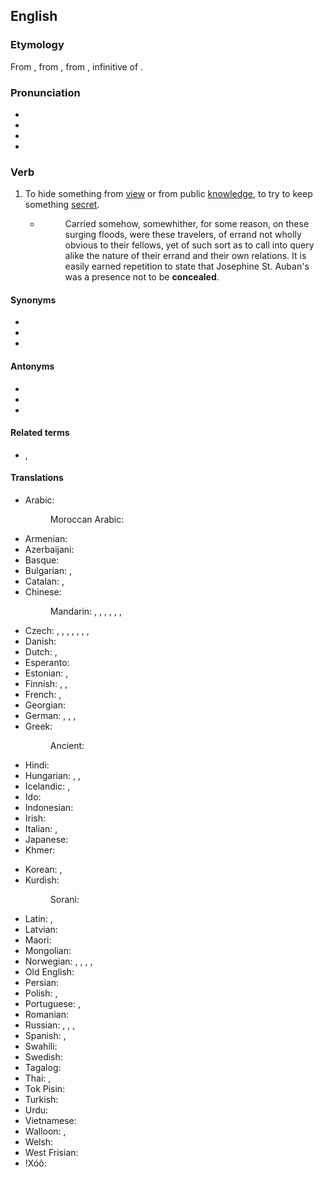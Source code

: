 ==English==

===Etymology===
From {{inh|en|enm|concelen}}, from {{bor|en|fro|conceler|t=hide, disguise}}, from {{der|en|la|concelāre}}, infinitive of {{m|la|concelō|t=carefully disguise}}.

===Pronunciation===
* {{IPA|en|/kənˈsiːl/}}
* {{audio|en|en-us-conceal.ogg|Audio (US)}}
* {{rhymes|en|iːl}}
* {{hyphenation|en|con|ceal}}

===Verb===
{{en-verb}}

# {{lb|en|transitive}} To hide something from [[view]] or from public [[knowledge]], to try to keep something [[secret]].
#: {{ux|en|He tried to '''conceal''' the truth about his [[health]].}}
#* {{RQ:EHough PrqsPrc|II|0147}}
#*: Carried somehow, somewhither, for some reason, on these surging floods, were these travelers, of errand not wholly obvious to their fellows, yet of such sort as to call into query alike the nature of their errand and their own relations. It is easily earned repetition to state that Josephine St. Auban's was a presence not to be '''concealed'''.

====Synonyms====
* {{l|en|hide}}
* {{l|en|obfuscate}}
* {{l|en|secrete}}

====Antonyms====
* {{l|en|reveal}}
* {{l|en|uncover}}
* {{l|en|admit}}

====Related terms====
* {{l|en|concealing}}, {{l|en|concealed}}

====Translations====
{{trans-top|to hide something}}
* Arabic: {{t|ar|أَخْفَى}}
*: Moroccan Arabic: {{t|ary|خبّى|tr=ḵəbba}}
* Armenian: {{t-needed|hy}}
* Azerbaijani: {{t|az|danmaq}}
* Basque: {{t-needed|eu}}
* Bulgarian: {{t+|bg|крия}}, {{t+|bg|скривам}}
* Catalan: {{t+|ca|amagar}}, {{t+|ca|ocultar}}
* Chinese:
*: Mandarin: {{t+|cmn|隱瞞|sc=Hani}}, {{t+|cmn|隐瞒|tr=yǐnmán|sc=Hani}}, {{t+|cmn|隱藏|sc=Hani}}, {{t+|cmn|隐藏|tr=yǐncáng|sc=Hani}}, {{t+|cmn|藏|tr=cáng|sc=Hani}}, {{t+|cmn|掩蓋|sc=Hani}}, {{t+|cmn|掩盖|tr=yǎngài|sc=Hani}}
* Czech: {{t+|cs|skrýt|pf}}, {{t+|cs|skrývat|impf}}, {{t+|cs|ukrýt|pf}}, {{t|cs|ukrývat|impf}}, {{t+|cs|schovat|pf}}, {{t+|cs|schovávat|impf}}, {{t+|cs|zakrýt|pf}}, {{t+|cs|zakrývat|impf}}
* Danish: {{t+|da|skjule}}
* Dutch: {{t+|nl|verbergen}}, {{t+|nl|verstoppen}}
* Esperanto: {{t-needed|eo}}
* Estonian: {{t|et|varjama}}, {{t|et|peitma}}
* Finnish: {{t+|fi|kätkeä}}, {{t+|fi|salata}}, {{t+|fi|peittää}}
* French: {{t+|fr|dissimuler}}, {{t+|fr|cacher}}
* Georgian: {{t-needed|ka}}
* German: {{t+|de|verbergen}}, {{t+|de|verheimlichen}}, {{t+|de|verschleiern}}, {{t+|de|verschweigen}}
* Greek: {{t+|el|αποκρύπτω}}
*: Ancient: {{t|grc|κρύπτω}}
* Hindi: {{t+|hi|छिपाना|tr=chipāna|sc=Deva}}
* Hungarian: {{t+|hu|titkol}}, {{t+|hu|eltitkol}}, {{t+|hu|elrejt}}
* Icelandic: {{t+|is|fela}}, {{t+|is|hylja}}
* Ido: {{t+|io|celar}}
* Indonesian: {{t+|id|menyembunyikan}}
* Irish: {{t|ga|ceil}}
* Italian: {{t+|it|nascondere}}, {{t+|it|celare}}
* Japanese: {{t+|ja|隠す|tr=かくす, kakusu|sc=Jpan}}
* Khmer: {{t-needed|km}}
{{trans-mid}}
* Korean: {{t+|ko|숨기다}}, {{t+|ko|감추다}}
* Kurdish:
*: Sorani: {{t+|ku|شاردنه‌وه‌|tr=shArdinawa|sc=ku-Arab}}
* Latin: {{t|la|cēlō}}, {{t|la|occulō}}
* Latvian: {{t+|lv|slēpt}}
* Maori: {{t|mi|whakangaro}}
* Mongolian: {{t+|mn|нуух}}
* Norwegian: {{t+|no|gjemme}}, {{t+|no|skjule}}, {{t|no|fortie}}, {{t|no|gøyme}}, {{t|no|dekke over}}
* Old English: {{t|ang|mīþan}}
* Persian: {{t+|fa|پنهان کردن|tr=panhân kardan|sc=fa-Arab}}
* Polish: {{t+|pl|ukrywać}}, {{t+|pl|chować}}
* Portuguese: {{t+|pt|esconder}}, {{t+|pt|omitir}}
* Romanian: {{t+|ro|ascunde}}
* Russian: {{t+|ru|скрыва́ть|impf}}, {{t+|ru|скры́ть|pf}}, {{t+|ru|пря́тать|impf}}, {{t+|ru|спря́тать|pf}}
* Spanish: {{t+|es|esconder}}, {{t+|es|ocultar}}
* Swahili: {{t|sw|ficha|alt=kuficha}}
* Swedish: {{t+|sv|dölja}}
* Tagalog: {{t|tl|itago}}
* Thai: {{t+|th|ปิดบัง|tr=bpìt bang}}, {{t+|th|ปกปิด|tr=bpòk bpìt}}
* Tok Pisin: {{t|tpi|karamapim}}
* Turkish: {{t+|tr|gizlemek}}
* Urdu: {{t|ur|چھپانا|tr=chipānā|sc=ur-Arab}}
* Vietnamese: {{t+|vi|giấu}}
* Walloon: {{t+|wa|muchî}}, {{t+|wa|muchyî}}
* Welsh: {{t+|cy|celu}}
* West Frisian: {{t|fy|ferbergje}}
* ǃXóõ: {{t|nmn|!n̥áʻa}}
{{trans-bottom}}